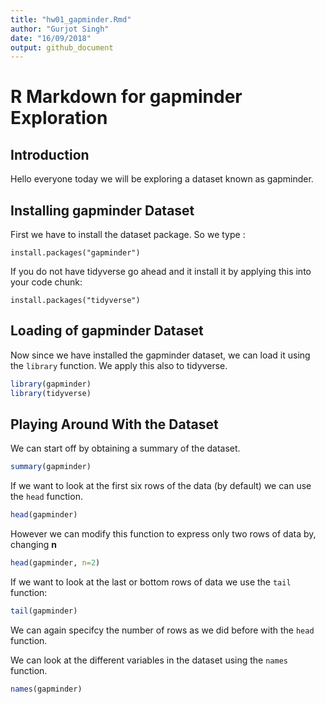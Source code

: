 ```yaml
---
title: "hw01_gapminder.Rmd"
author: "Gurjot Singh"
date: "16/09/2018"
output: github_document
---
```


# R Markdown for gapminder Exploration

## Introduction

Hello everyone today we will be exploring a dataset known as gapminder.

## Installing gapminder Dataset

First we have to install the dataset package. So we type :

`install.packages("gapminder")`

If you do not have tidyverse go ahead and it install it by applying this into your code chunk:

`install.packages("tidyverse")`

## Loading of gapminder Dataset

Now since we have installed the gapminder dataset, we can load it using the `library` function. We apply this also to tidyverse.

```r
library(gapminder)
library(tidyverse)
```

## Playing Around With the Dataset

We can start off by obtaining a summary of the dataset.

```r
summary(gapminder)
```

If we want to look at the first six rows of the data (by default) we can use the `head` function.

```r
head(gapminder)
```

However we can modify this function to express only two rows of data by, changing **n**

```r
head(gapminder, n=2)
```

If we want to look at the last or bottom rows of data we use the `tail` function:

```r
tail(gapminder)
```

We can again  specifcy the number of rows as we did before with the `head` function.

We can look at the different variables in the dataset using the `names` function.

```r
names(gapminder)
```


